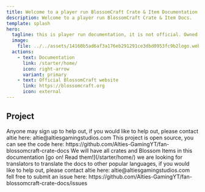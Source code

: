 ```yaml
---
title: Welcome to a player run BlossomCraft Crate & Item Documentation
description: Welcome to a player run BlossomCraft Crate & Item Docs.
template: splash
hero:
  tagline: this is player run documentation, it is not official. Owned by Altie
  image:
    file: ../../assets/14160b5ad6af3a176eb291291ce3dbd0953fc9b2logo.webp
  actions:
    - text: Documentation
      link: /starter/home/
      icon: right-arrow
      variant: primary
    - text: Official BlossomCraft website
      link: https://blossomcraft.org
      icon: external
---
```



## Project

<CardGrid stagger>
	<Card title="Player run and maintained" icon="pencil">
		Anyone may sign up to help out, if you would like to help out, please contact altie here: altie@altiesgamingstudios.com
	</Card>
	<Card title="Source" icon="add-document">
		This project is open source, you can see the code here: https://github.com/Alties-GamingYT/fan-blossomcraft-crate-docs
	</Card>
	<Card title="What is in the project?" icon="setting">
		We will have all crates and Blossom Items in this documentation
	</Card>
	<Card title="Read the docs" icon="open-book">
		[go on! Read them!](/starter/home/)
	</Card>
	<Card title="Looking for translators" icon="translate">
		we are looking for translators to translate the docs to other popular languages, if you would like to help out, please contact altie here: altie@altiesgamingstudios.com
	</Card>
	<Card title="Found an error?" icon="error">
		fell free to submit an issue here: https://github.com/Alties-GamingYT/fan-blossomcraft-crate-docs/issues
	</Card>
</CardGrid>
